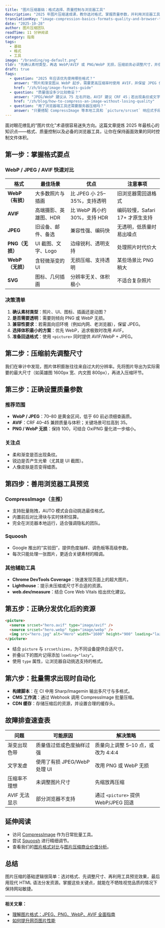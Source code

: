 ```yaml
---
title: "图片压缩基础：格式选择、质量控制与浏览器工具"
description: "2025 年图片压缩速成课，教你选对格式、掌握质量参数，并利用浏览器工具保持网页极速加载。"
translationKey: "image-compression-basics-formats-quality-and-browser-tools"
date: "2025-10-28"
author: 图片压缩团队
readTime: 11 分钟阅读
category: 指南
tags:
  - 基础
  - 格式
  - 工具
image: "/branding/og-default.png"
tldr: "先确认素材类型，再选 WebP/AVIF 或 PNG/WebP 无损，压缩前务必调整尺寸，并借助 CompressImage、Squoosh 等浏览器工具实时预览画质。"
draft: true
faqs:
  - question: "2025 年应该优先使用哪些格式？"
    answer: "照片和渐变图从 WebP 起步，需要更高压缩率时使用 AVIF，并保留 JPEG 作为回退；UI 与透明素材用 PNG 或 WebP 无损。"
    href: "/zh/blog/image-formats-guide"
  - question: "质量值设多少比较稳妥？"
    answer: "JPEG/WebP 建议从 75 左右开始，AVIF 建议 CRF 45；若出现条纹或文字发糊，再稍微调高。"
    href: "/zh/blog/how-to-compress-an-image-without-losing-quality"
  - question: "用了浏览器端工具还需要服务器压缩吗？"
    answer: "只要搭配 CompressImage 等本地工具和 `picture/srcset` 响应式手段，大多数场景无需额外服务器压缩。"
---
```


面对眼花缭乱的“图片优化”术语很容易迷失方向。这篇文章提炼 2025 年最核心的知识点——格式、质量控制以及必备的浏览器工具，让你在保持画面效果的同时控制文件体积。

## 第一步：掌握格式要点

### WebP / JPEG / AVIF 快速对比

| 格式 | 最佳场景 | 优点 | 注意事项 |
| --- | --- | --- | --- |
| **WebP（有损）** | 大多数照片与插画 | 比 JPEG 小 25–35%，支持透明 | 旧浏览器需回退格式 |
| **AVIF** | 高端摄影、英雄图、HDR | 比 WebP 再小约 30%，支持 HDR | 编码较慢，Safari 17+ 才原生支持 |
| **JPEG** | 旧设备、邮件、备选 | 兼容性强、编码快 | 无透明，低质量时易出噪点 |
| **PNG（无损）** | UI 截图、文字、Logo | 边缘锐利、透明支持 | 处理照片时代价大 |
| **WebP（无损）** | 含轻微渐变的 UI | 无损压缩、支持透明 | 某些场景比 PNG 稍大 |
| **SVG** | 图标、几何插画 | 分辨率无关、体积极小 | 不适合复杂照片 |

### 决策清单

1. **确认素材类型**：照片、UI、图标、插画还是动图？
2. **是否需要透明**：需要则倾向 PNG 或 WebP 无损。
3. **兼容性要求**：若需面向旧环境（例如内网、老浏览器），保留 JPEG。
4. **选择体积最小的方案**：优先 WebP，追求极致时改用 AVIF。
5. **准备回退格式**：使用 `<picture>` 同时提供 AVIF/WebP + JPEG。

## 第二步：压缩前先调整尺寸

我们在审计中发现，图片体积膨胀往往来自过大的分辨率。先将图片导出为实际需要的最大尺寸（如英雄图 1600px 宽、内文图 800px），再进入压缩环节。

## 第三步：正确设置质量参数

### 推荐范围

- **WebP / JPEG**：70–80 是黄金区间，低于 60 前必须细查画质。
- **AVIF**：CRF 40–45 兼顾质量与体积；关键场景可拉高到 35。
- **PNG / WebP 无损**：保持 100，可结合 OxiPNG 量化进一步缩小。

### 关注点

- 柔和渐变是否出现条纹。
- 锐边是否产生光晕（尤其是 UI 截图）。
- 人像皮肤是否变得蜡质。

## 第四步：善用浏览器工具预览

### CompressImage（主推）

- 支持批量拖拽，AUTO 模式会自动挑选最佳格式。
- 内置前后对比滑块与实时体积估算。
- 完全在浏览器本地运行，适合强调隐私的团队。

### Squoosh

- Google 推出的“实验田”，提供色度抽样、调色板等高级参数。
- 每次只能处理一张图片，更适合关键素材的精调。

### 其他辅助工具

- **Chrome DevTools Coverage**：快速发现页面上的超大图片。
- **Lighthouse**：提示未压缩或尺寸不合适的资源。
- **web.dev/measure**：结合 Core Web Vitals 给出优化建议。

## 第五步：正确分发优化后的资源

```html
<picture>
  <source srcset="hero.avif" type="image/avif" />
  <source srcset="hero.webp" type="image/webp" />
  <img src="hero.jpg" alt="Hero" width="1600" height="900" loading="lazy" />
</picture>
```

- 结合 `picture` 与 `srcset`/`sizes`，为不同设备提供合适尺寸。
- 折叠以下的图片记得添加 `loading="lazy"`。
- 使用 `type` 属性，让浏览器自动挑选支持的格式。

## 第六步：批量需求出现时自动化

- **构建脚本**：在 CI 中用 Sharp/Imagemin 输出多尺寸与多格式。
- **CMS 工作流**：通过 Webhook 调用 CompressImage 批量压缩。
- **CDN 缓存**：存储压缩后的资源，并设置合理的缓存头。

## 故障排查速查表

| 问题 | 可能原因 | 解决策略 |
| --- | --- | --- |
| 渐变出现色带 | 质量值过低或色度抽样过强 | 质量向上调整 5–10 点，或改为 4:4:4 | 
| 文字发虚 | 使用了有损 JPEG/WebP 处理 UI | 改用 PNG 或 WebP 无损 |
| 压缩率不理想 | 未调整图片尺寸 | 先缩放再压缩 |
| AVIF 无法显示 | 部分浏览器不支持 | 通过 `<picture>` 提供 WebP/JPEG 回退 |

## 延伸阅读

- 访问 [CompressImage](https://www.compressimage.dev/) 作为日常批量工具。
- 尝试 [Squoosh](https://squoosh.app/) 进行精细调节。
- 查看我们的[图片格式对比](/zh/blog/image-formats-guide)与[图片压缩商业价值分析](/zh/blog/importance-image-compression)。

## 总结

图片压缩的基础逻辑很简单：选对格式、先调整尺寸、再利用工具预览效果，最后用现代 HTML 语法分发资源。掌握这些关键点，就能在不牺牲视觉品质的情况下保持网站敏捷。

---

**相关文章：**
- [理解图片格式：JPEG、PNG、WebP、AVIF 全面指南](/zh/blog/image-formats-guide)
- [如何提升网页图片性能](/zh/blog/optimize-images-web-performance)
